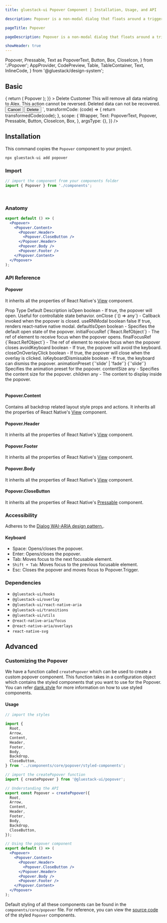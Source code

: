 ```yaml
---
title: gluestack-ui Popover Component | Installation, Usage, and API

description: Popover is a non-modal dialog that floats around a trigger.

pageTitle: Popover

pageDescription: Popover is a non-modal dialog that floats around a trigger.

showHeader: true
---
```



<Meta title="components/Overlay/Popover" />

  Popover,
  Pressable,
  Text as PopoverText,
  Button,
  Box,
  CloseIcon,
} from './Popover';
  AppProvider,
  CodePreview,
  Table,
  TableContainer,
  Text,
  InlineCode,
} from '@gluestack/design-system';


## Basic

<AppProvider>
  <CodePreview
    showComponentRenderer={true}
    showArgsController={false}
    metaData={{
      code: `
      <Box h={300}> 
<Popover
  placement={'bottom'}
  trigger={(triggerProps) => {
    return (
      <Pressable
        bgColor={'$red500'}
        borderRadius={'$md'}
        mt='$12'
        {...triggerProps}
      >
        <Text color={'white'} padding="$3">
          Popover
        </Text>
      </Pressable>
    );
  }}
>
  <Popover.Content>
    <Popover.Header>
      <Text>Delete Customer</Text>
      <Popover.CloseButton>
        <CloseIcon sx={{ w: 16, h: 16 }} />
      </Popover.CloseButton>
    </Popover.Header>
    <Popover.Body>
      <Text>
        This will remove all data relating to Alex. This action cannot be
        reversed. Deleted data can not be recovered.
      </Text>
    </Popover.Body>
    <Popover.Footer>
      <Button variant="outline" mr={'$2'}>
        <Button.Text>Cancel</Button.Text>
      </Button>
      <Button>
        <Button.Text>Delete</Button.Text>
      </Button>
    </Popover.Footer>
  </Popover.Content>
</Popover>
</Box>
`,
      transformCode: (code) => {
        return transformedCode(code);
      },
      scope: {
        Wrapper,
        Text: PopoverText,
        Popover,
        Pressable,
        Button,
        CloseIcon,
        Box,
      },
      argsType: {},
    }}
  />
</AppProvider>

<br />

## Installation

This command copies the `Popover` component to your project.

```jsx
npx gluestack-ui add popover
```

### Import

```jsx
// import the component from your components folder
import { Popover } from './components';
```

<br />

### Anatomy

```jsx
export default () => (
  <Popover>
    <Popover.Content>
      <Popover.Header>
        <Popover.CloseButton />
      </Popover.Header>
      <Popover.Body />
      <Popover.Footer />
    </Popover.Content>
  </Popover>
);
```

### API Reference

#### Popover

It inherits all the properties of React Native's [View](https://reactnative.dev/docs/view#props) component.

<AppProvider>
  <TableContainer>
    <Table>
      <Table.THead>
        <Table.TR>
          <Table.TH>
            <Table.TText>Prop</Table.TText>
          </Table.TH>
          <Table.TH>
            <Table.TText>Type</Table.TText>
          </Table.TH>
          <Table.TH>
            <Table.TText>Default</Table.TText>
          </Table.TH>
          <Table.TH>
            <Table.TText>Description</Table.TText>
          </Table.TH>
        </Table.TR>
      </Table.THead>
      <Table.TBody>
        <Table.TR>
          <Table.TD>
            <Table.TText>
              <InlineCode>isOpen</InlineCode>
            </Table.TText>
          </Table.TD>
          <Table.TD>
            <Table.TText>boolean</Table.TText>
          </Table.TD>
          <Table.TD>
            <Table.TText>-</Table.TText>
          </Table.TD>
          <Table.TD>
            <Table.TText>
              If true, the popover will open. Useful for controllable state
              behavior.
            </Table.TText>
          </Table.TD>
        </Table.TR>
        <Table.TR>
          <Table.TD>
            <Table.TText>
              <InlineCode>onClose</InlineCode>
            </Table.TText>
          </Table.TD>
          <Table.TD>
            <Table.TText>{`() => any`}</Table.TText>
          </Table.TD>
          <Table.TD>
            <Table.TText>-</Table.TText>
          </Table.TD>
          <Table.TD>
            <Table.TText>
              Callback invoked when the popover is closed.
            </Table.TText>
          </Table.TD>
        </Table.TR>
        <Table.TR>
          <Table.TD>
            <Table.TText>
              <InlineCode>useRNModal</InlineCode>
            </Table.TText>
          </Table.TD>
          <Table.TD>
            <Table.TText>boolean</Table.TText>
          </Table.TD>
          <Table.TD>
            <Table.TText>false</Table.TText>
          </Table.TD>
          <Table.TD>
            <Table.TText>
              If true, renders react-native native modal.
            </Table.TText>
          </Table.TD>
        </Table.TR>
        <Table.TR>
          <Table.TD>
            <Table.TText>
              <InlineCode>defaultIsOpen</InlineCode>
            </Table.TText>
          </Table.TD>
          <Table.TD>
            <Table.TText>boolean</Table.TText>
          </Table.TD>
          <Table.TD>
            <Table.TText>-</Table.TText>
          </Table.TD>
          <Table.TD>
            <Table.TText>
              Specifies the default open state of the popover.
            </Table.TText>
          </Table.TD>
        </Table.TR>
        <Table.TR>
          <Table.TD>
            <Table.TText>
              <InlineCode>initialFocusRef</InlineCode>
            </Table.TText>
          </Table.TD>
          <Table.TD>
            <Table.TText>{`React.RefObject<any>`}</Table.TText>
          </Table.TD>
          <Table.TD>
            <Table.TText>-</Table.TText>
          </Table.TD>
          <Table.TD>
            <Table.TText>
              The ref of element to receive focus when the popover opens.
            </Table.TText>
          </Table.TD>
        </Table.TR>
        <Table.TR>
          <Table.TD>
            <Table.TText>
              <InlineCode>finalFocusRef</InlineCode>
            </Table.TText>
          </Table.TD>
          <Table.TD>
            <Table.TText>{`React.RefObject<any>`}</Table.TText>
          </Table.TD>
          <Table.TD>
            <Table.TText>-</Table.TText>
          </Table.TD>
          <Table.TD>
            <Table.TText>
              The ref of element to receive focus when the popover closes
            </Table.TText>
          </Table.TD>
        </Table.TR>
        <Table.TR>
          <Table.TD>
            <Table.TText>
              <InlineCode>avoidKeyboard</InlineCode>
            </Table.TText>
          </Table.TD>
          <Table.TD>
            <Table.TText>boolean</Table.TText>
          </Table.TD>
          <Table.TD>
            <Table.TText>-</Table.TText>
          </Table.TD>
          <Table.TD>
            <Table.TText>
              If true, the popover will avoid the keyboard.
            </Table.TText>
          </Table.TD>
        </Table.TR>
        <Table.TR>
          <Table.TD>
            <Table.TText>
              <InlineCode>closeOnOverlayClick</InlineCode>
            </Table.TText>
          </Table.TD>
          <Table.TD>
            <Table.TText>boolean</Table.TText>
          </Table.TD>
          <Table.TD>
            <Table.TText>-</Table.TText>
          </Table.TD>
          <Table.TD>
            <Table.TText>
              If true, the popover will close when the overlay is clicked.
            </Table.TText>
          </Table.TD>
        </Table.TR>
        <Table.TR>
          <Table.TD>
            <Table.TText>
              <InlineCode>isKeyboardDismissable</InlineCode>
            </Table.TText>
          </Table.TD>
          <Table.TD>
            <Table.TText>boolean</Table.TText>
          </Table.TD>
          <Table.TD>
            <Table.TText>-</Table.TText>
          </Table.TD>
          <Table.TD>
            <Table.TText>
              If true, the keyboard can dismiss the popover.
            </Table.TText>
          </Table.TD>
        </Table.TR>
        <Table.TR>
          <Table.TD>
            <Table.TText>
              <InlineCode>animationPreset</InlineCode>
            </Table.TText>
          </Table.TD>
          <Table.TD>
            <Table.TText>{`'slide' | 'fade'`}</Table.TText>
          </Table.TD>
          <Table.TD>
            <Table.TText>{`'slide'`}</Table.TText>
          </Table.TD>
          <Table.TD>
            <Table.TText>
              Specifies the animation preset for the popover.
            </Table.TText>
          </Table.TD>
        </Table.TR>
        <Table.TR>
          <Table.TD>
            <Table.TText>
              <InlineCode>contentSize</InlineCode>
            </Table.TText>
          </Table.TD>
          <Table.TD>
            <Table.TText>any</Table.TText>
          </Table.TD>
          <Table.TD>
            <Table.TText>-</Table.TText>
          </Table.TD>
          <Table.TD>
            <Table.TText>
              Specifies the content size for the popover.
            </Table.TText>
          </Table.TD>
        </Table.TR>
        <Table.TR>
          <Table.TD>
            <Table.TText>
              <InlineCode>children</InlineCode>
            </Table.TText>
          </Table.TD>
          <Table.TD>
            <Table.TText>any</Table.TText>
          </Table.TD>
          <Table.TD>
            <Table.TText>-</Table.TText>
          </Table.TD>
          <Table.TD>
            <Table.TText>
              The content to display inside the popover.
            </Table.TText>
          </Table.TD>
        </Table.TR>
      </Table.TBody>
    </Table>
  </TableContainer>
</AppProvider>

#### Popover.Content

Contains all backdrop related layout style props and actions.
It inherits all the properties of React Native's [View](https://reactnative.dev/docs/view#props) component.

#### Popover.Header

It inherits all the properties of React Native's [View](https://reactnative.dev/docs/view#props) component.

#### Popover.Footer

It inherits all the properties of React Native's [View](https://reactnative.dev/docs/view#props) component.

#### Popover.Body

It inherits all the properties of React Native's [View](https://reactnative.dev/docs/view#props) component.

#### Popover.CloseButton

It inherits all the properties of React Native's [Pressable](https://reactnative.dev/docs/pressable#props) component.

### Accessibility

Adheres to the [Dialog WAI-ARIA design pattern.]('https://www.w3.org/WAI/ARIA/apg/#dialog_modal').

#### Keyboard

- Space: Opens/closes the popover.
- Enter: Opens/closes the popover.
- Tab: Moves focus to the next focusable element.
- `Shift + Tab`: Moves focus to the previous focusable element.
- Esc: Closes the popover and moves focus to Popover.Trigger.

### Dependencies

- `@gluestack-ui/hooks`
- `@gluestack-ui/overlay`
- `@gluestack-ui/react-native-aria`
- `@gluestack-ui/transitions`
- `@gluestack-ui/utils`
- `@react-native-aria/focus`
- `@react-native-aria/overlays`
- `react-native-svg`

## Advanced

### Customizing the Popover

We have a function called `createPopover` which can be used to create a custom popover component. This function takes in a configuration object which contains the styled components that you want to use for the Popover. You can refer [dank.style](https://dank.style/) for more information on how to use styled components.

#### Usage

```jsx
// import the styles

import {
  Root,
  Arrow,
  Content,
  Header,
  Footer,
  Body,
  Backdrop,
  CloseButton,
} from '../components/core/popover/styled-components';

// import the createPopover function
import { createPopover } from '@gluestack-ui/popover';

// Understanding the API
export const Popover = createPopover({
  Root,
  Arrow,
  Content,
  Header,
  Footer,
  Body,
  Backdrop,
  CloseButton,
});

// Using the popover component
export default () => (
  <Popover>
    <Popover.Content>
      <Popover.Header>
        <Popover.CloseButton />
      </Popover.Header>
      <Popover.Body />
      <Popover.Footer />
    </Popover.Content>
  </Popover>
);
```

Default styling of all these components can be found in the `components/core/popover` file. For reference, you can view the [source code](https://github.com/gluestack/gluestack-ui/blob/development/example/storybook/src/components/Popover/index.tsx) of the styled `Popover` components.
